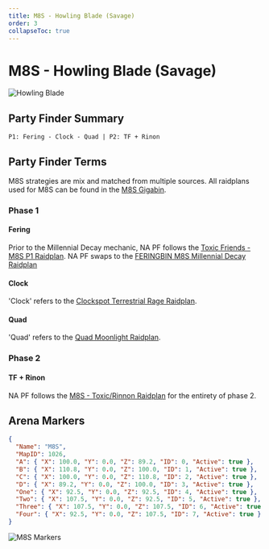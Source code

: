 ```yaml
---
title: M8S - Howling Blade (Savage)
order: 3
collapseToc: true
---
```


# M8S - Howling Blade (Savage)

![Howling Blade](/images/thumbnails/savage/aac_cw/m8s.png)

## Party Finder Summary

```
P1: Fering - Clock - Quad | P2: TF + Rinon
```

## Party Finder Terms

M8S strategies are mix and matched from multiple sources.
All raidplans used for M8S can be found in the [M8S Gigabin](https://pastebin.com/xT2gAw2R).

### Phase 1

#### Fering

Prior to the Millennial Decay mechanic, NA PF follows the [Toxic Friends - M8S P1 Raidplan](https://raidplan.io/plan/46uVU6o49FPuYXOs).
NA PF swaps to the [FERINGBIN M8S Millennial Decay Raidplan](https://raidplan.io/plan/IRl6bjA5WzSweStq)

#### Clock

'Clock' refers to the [Clockspot Terrestrial Rage Raidplan](https://raidplan.io/plan/s3EIvZnk3qvuFy86).

#### Quad

'Quad' refers to the [Quad Moonlight Raidplan](https://raidplan.io/plan/WFsLBku1C9Iyxneu).

### Phase 2

#### TF + Rinon

NA PF follows the [M8S - Toxic/Rinnon Raidplan](https://raidplan.io/plan/Zzf38hNz9aFrn-6T) for the entirety of phase 2.

## Arena Markers

```json
{
  "Name": "M8S",
  "MapID": 1026,
  "A": { "X": 100.0, "Y": 0.0, "Z": 89.2, "ID": 0, "Active": true },
  "B": { "X": 110.8, "Y": 0.0, "Z": 100.0, "ID": 1, "Active": true },
  "C": { "X": 100.0, "Y": 0.0, "Z": 110.8, "ID": 2, "Active": true },
  "D": { "X": 89.2, "Y": 0.0, "Z": 100.0, "ID": 3, "Active": true },
  "One": { "X": 92.5, "Y": 0.0, "Z": 92.5, "ID": 4, "Active": true },
  "Two": { "X": 107.5, "Y": 0.0, "Z": 92.5, "ID": 5, "Active": true },
  "Three": { "X": 107.5, "Y": 0.0, "Z": 107.5, "ID": 6, "Active": true },
  "Four": { "X": 92.5, "Y": 0.0, "Z": 107.5, "ID": 7, "Active": true }
}
```

![M8S Markers](/images/thumbnails/savage/aac_cw/markers/m8s_markers.png)